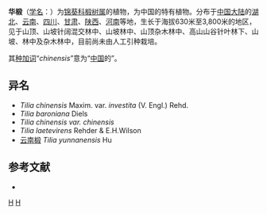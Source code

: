 {{Speciesbox
| image = T chinensis.jpg
| image caption = 华椴
| genus = Tilia
| species = chinensis
| authority = Maxim., 1890
| subdivision_ranks =[[变种|变种]]
| subdivision =
* 华椴 ''T. c.'' var. ''chinensis''
* [[秃华椴|秃华椴]] ''T. c.'' var. ''investita''
}}

'''华椴'''（[[学名|学名]]：{{lang|la|''Tilia chinensis''}}）为[[锦葵科|锦葵科]][[椴树属|椴树属]]的植物，为中国的特有植物。分布于[[中国大陆|中国大陆]]的[[湖北|湖北]]、[[云南|云南]]、[[四川|四川]]、[[甘肃|甘肃]]、[[陕西|陕西]]、[[河南|河南]]等地，生长于海拔630米至3,800米的地区，见于山顶、山坡针阔混交林中、山坡林中、山顶杂木林中、高山山谷针叶林下、山坡、林中及杂木林中，目前尚未由人工引种栽培。

其[[种加词|种加词]]“''chinensis''”意为“[[中国|中国]]的”。

== 异名 ==
* ''Tilia chinensis'' Maxim. var. ''investita'' (V. Engl.) Rehd.
* ''Tilia baroniana'' Diels
* ''Tilia chinensis var. chinensis''
* ''Tilia laetevirens'' Rehder & E.H.Wilson
* [[云南椴|云南椴]] ''Tilia yunnanensis'' Hu

== 参考文献 ==
<div class="references-small">
* {{cite web| url =http://www.bioinfo.cn/db05/KmzwSpecies.php?action=view&id=22507| title =华椴（原变种）| work =《中国高等植物数据库全库》| publisher =中国科学院微生物研究所| author =昆明植物研究所| accessdate =2009-02-25| archive-date =2018-10-05| archive-url =https://web.archive.org/web/20181005104056/http://www.bioinfo.cn/db05/KmzwSpecies.php?action=view&id=22507| dead-url =yes}}
</div>
{{Taxonbar|from=Q4392776}}

[[Category:椴树属|H]]
[[Category:1890年描述的植物|H]]


{{植物小作品}}